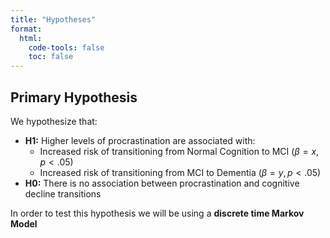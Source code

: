 ```yaml
---
title: "Hypotheses"
format: 
  html:
    code-tools: false
    toc: false
---
```


## Primary Hypothesis

We hypothesize that:

- **H1:** Higher levels of procrastination are associated with:
  - Increased risk of transitioning from Normal Cognition to MCI $(\beta = x, p < .05)$
  - Increased risk of transitioning from MCI to Dementia $(\beta = y, p < .05)$
  
- **H0:** There is no association between procrastination and cognitive decline transitions


In order to test this hypothesis we will be using a **discrete time Markov Model**